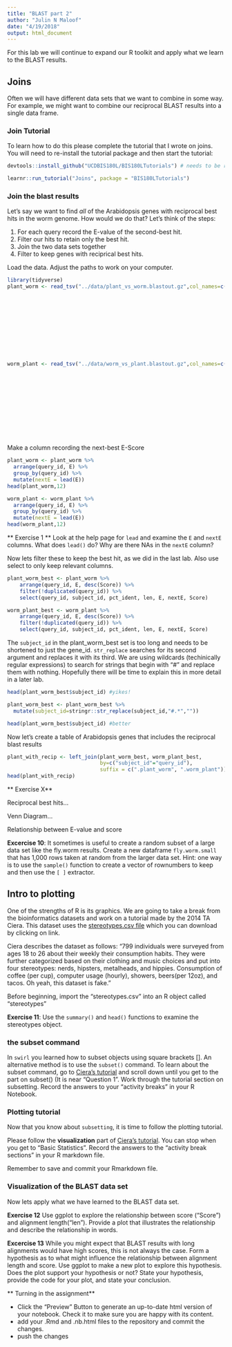 ```yaml
---
title: "BLAST part 2"
author: "Julin N Maloof"
date: "4/19/2018"
output: html_document
---
```


For this lab we will continue to expand our R toolkit and apply what we learn to the BLAST results.

## Joins

Often we will have different data sets that we want to combine in some way.  For example, we might want to combine our reciprocal BLAST results into a single data frame.

### Join Tutorial

To learn how to do this please complete the tutorial that I wrote on joins.  You will need to re-install the tutorial package and then start the tutorial:

```r
devtools::install_github("UCDBIS180L/BIS180LTutorials") # needs to be reinstalled to get the new tutorial

learnr::run_tutorial("Joins", package = "BIS180LTutorials") 
```

### Join the blast results

Let's say we want to find *all* of the Arabidopsis genes with reciprocal best hits in the worm genome.  How would we do that?  Let's think of the steps:

1. For each query record the E-value of the second-best hit.
2. Filter our hits to retain only the best hit. 
3. Join the two data sets together
4. Filter to keep genes with reciprical best hits.

Load the data.  Adjust the paths to work on your computer.
```r
library(tidyverse)
plant_worm <- read_tsv("../data/plant_vs_worm.blastout.gz",col_names=c("query_id",
                                                                       "subject_id",
                                                                       "pct_ident",
                                                                       "len",
                                                                       "mis",
                                                                       "gaps",
                                                                       "qb",
                                                                       "qe",
                                                                       "sb",
                                                                       "se",
                                                                       "E",
                                                                       "Score"))
worm_plant <- read_tsv("../data/worm_vs_plant.blastout.gz",col_names=c("query_id",
                                                                       "subject_id",
                                                                       "pct_ident",
                                                                       "len",
                                                                       "mis",
                                                                       "gaps",
                                                                       "qb",
                                                                       "qe",
                                                                       "sb",
                                                                       "se",
                                                                       "E",
                                                                       "Score"))

```

Make a column recording the next-best E-Score

```r
plant_worm <- plant_worm %>% 
  arrange(query_id, E) %>% 
  group_by(query_id) %>% 
  mutate(nextE = lead(E))
head(plant_worm,12)

worm_plant <- worm_plant %>% 
  arrange(query_id, E) %>% 
  group_by(query_id) %>% 
  mutate(nextE = lead(E))
head(worm_plant,12)
```

** Exercise 1 **
Look at the help page for `lead` and examine the `E` and `nextE` columns.  What does `lead()` do?  Why are there NAs in the `nextE` column?

Now lets filter these to keep the best hit, as we did in the last lab.  Also use select to only keep relevant columns.

```r
plant_worm_best <- plant_worm %>%
    arrange(query_id, E, desc(Score)) %>%
    filter(!duplicated(query_id)) %>%
    select(query_id, subject_id, pct_ident, len, E, nextE, Score)
```

```r
worm_plant_best <- worm_plant %>%
    arrange(query_id, E, desc(Score)) %>%
    filter(!duplicated(query_id)) %>%
    select(query_id, subject_id, pct_ident, len, E, nextE, Score)
```


The `subject_id` in the plant_worm_best set is too long and needs to be shortened to just the gene_id.  `str_replace` searches for its second argument and replaces it with its third.  We are using wildcards (techinically regular expressions) to search for strings that begin with "#" and replace them with nothing.  Hopefully there will be time to explain this in more detail in a later lab.

```r
head(plant_worm_best$subject_id) #yikes!

plant_worm_best <- plant_worm_best %>%
  mutate(subject_id=stringr::str_replace(subject_id,"#.*",""))

head(plant_worm_best$subject_id) #better

```

Now let's create a table of Arabidopsis genes that includes the reciprocal blast results

```r
plant_with_recip <- left_join(plant_worm_best, worm_plant_best,
                              by=c("subject_id"="query_id"),
                              suffix = c(".plant_worm", ".worm_plant"))
head(plant_with_recip)
```




** Exercise X**

Reciprocal best hits...

Venn Diagram...

Relationship between E-value and score

**Excercise 10**:
It sometimes is useful to create a random subset of a large data set like the fly.worm results.  Create a new dataframe `fly.worm.small` that has 1,000 rows taken at random from the larger data set.  Hint: one way is to use the `sample()` function to create a vector of rownumbers to keep and then use the `[ ]` extractor.




## Intro to plotting
One of the strengths of R is its graphics.  We are going to take a break from the bioinformatics datasets and work on a tutorial made by the 2014 TA Ciera.  This dataset uses the [stereotypes.csv file](http://cierareports.org/downloads/r_tutorial/stereotypes.csv) which you can download by clicking on link.

Ciera describes the dataset as follows: "799 individuals were surveyed from ages 18 to 26 about their weekly their consumption habits. They were further categorized based on their clothing and music choices and put into four stereotypes: nerds, hipsters, metalheads, and hippies. Consumption of coffee (per cup), computer usage (hourly), showers, beers(per 12oz), and tacos. Oh yeah, this dataset is fake."

Before beginning, import the "stereotypes.csv" into an R object called "stereotypes"

**Exercise 11**:
Use the `summary()` and `head()` functions to examine the stereotypes object.

### the subset command
In `swirl` you learned how to subset objects using square brackets [].  An alternative method is to use the `subset()` command.  To learn about the subset command, go to [Ciera's tutorial](http://cierareports.org/blog/2013/10/18/rCourse2013/index.html) and scroll down until you get to the part on subset() (It is near "Question 1".  Work through the tutorial section on subsetting.  Record the answers to your "activity breaks" in your R Notebook.

### Plotting tutorial
Now that you know about `subsetting`, it is time to follow the plotting tutorial.

Please follow the __visualization__ part of [Ciera's tutorial](http://cierareports.org/blog/2013/10/18/rCourse2013/index.html#section2).  You can stop when you get to "Basic Statistics".  Record the answers to the "activity break sections" in your R markdown file.

Remember to save and commit your Rmarkdown file.

### Visualization of the BLAST data set
Now lets apply what we have learned to the BLAST data set.

**Exercise 12**
Use ggplot to explore the relationship between score ("Score") and alignment length("len").  Provide a plot that illustrates the relationship and describe the relationship in words.

**Excercise 13**
While you might expect that BLAST results with long alignments would have high scores, this is not always the case.  Form a hypothesis as to what might influence the relationship between alignment length and score.  Use ggplot to make a new plot to explore this hypothesis.  Does the plot support your hypothesis or not?  State your hypothesis, provide the code for your plot, and state your conclusion.

** Turning in the assignment**

* Click the "Preview" Button to generate an up-to-date html version of your notebook.  Check it to make sure you are happy with its content.
* add your .Rmd and .nb.html files to the repository and commit the changes.
* push the changes
